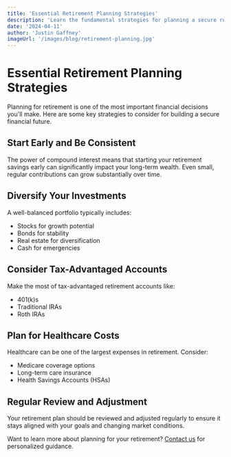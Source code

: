 ```yaml
---
title: 'Essential Retirement Planning Strategies'
description: 'Learn the fundamental strategies for planning a secure retirement and building long-term wealth.'
date: '2024-04-11'
author: 'Justin Gaffney'
imageUrl: '/images/blog/retirement-planning.jpg'
---
```


# Essential Retirement Planning Strategies

Planning for retirement is one of the most important financial decisions you'll make. Here are some key strategies to consider for building a secure financial future.

## Start Early and Be Consistent

The power of compound interest means that starting your retirement savings early can significantly impact your long-term wealth. Even small, regular contributions can grow substantially over time.

## Diversify Your Investments

A well-balanced portfolio typically includes:
- Stocks for growth potential
- Bonds for stability
- Real estate for diversification
- Cash for emergencies

## Consider Tax-Advantaged Accounts

Make the most of tax-advantaged retirement accounts like:
- 401(k)s
- Traditional IRAs
- Roth IRAs

## Plan for Healthcare Costs

Healthcare can be one of the largest expenses in retirement. Consider:
- Medicare coverage options
- Long-term care insurance
- Health Savings Accounts (HSAs)

## Regular Review and Adjustment

Your retirement plan should be reviewed and adjusted regularly to ensure it stays aligned with your goals and changing market conditions.

Want to learn more about planning for your retirement? [Contact us](/contact) for personalized guidance. 